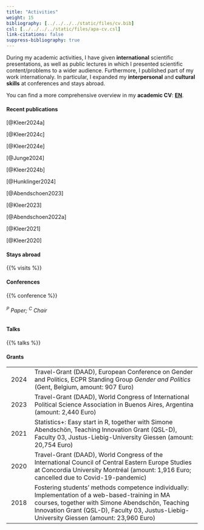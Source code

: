 ```yaml
---
title: "Activities"
weight: 15
bibliography: [../../../../static/files/cv.bib]
csl: [../../../../static/files/apa-cv.csl]
link-citations: false
suppress-bibliography: true
--- 
```


During my academic activities, I have given **international** scientific presentations, as well as public lectures in which I presented scientific content/problems to a wider audience. Furthermore, I published part of my work internationaly. In particular, I expanded my **interpersonal** and **cultural skills** at conferences and stays abroad.

You can find a more comprehensive overview in my **academic CV**: [**EN**](https://bpkleer.github.io/files/cvs-kleer-en.pdf).

#### Recent publications

[@Kleer2024a]

[@Kleer2024c]

[@Kleer2024e]

[@Junge2024]

[@Kleer2024b]

[@Hunklinger2024]

[@Abendschoen2023] 

[@Kleer2023]

[@Abendschoen2022a]

[@Kleer2021]

[@Kleer2020]

#### Stays abroad

{{% visits %}}

#### Conferences

{{% conference %}}
<h6><sup>P</sup> Paper; <sup>C</sup> Chair</h6>

#### Talks

{{% talks %}}

#### Grants

| | |
|:---:|---------------------------------|
| 2024 | Travel-Grant (DAAD), European Conference on Gender and Politics, ECPR Standing Group *Gender and Politics* (Gent, Belgium, amount: 907 Euro) |
| 2023 | Travel-Grant (DAAD), World Congress of International Political Science Association in Buenos Aires, Argentina (amount: 2,440 Euro) |
| 2021 | Statistics+: Easy start in R, together with Simone Abendschön, Teaching Innovation Grant (QSL-D), Faculty 03, Justus-Liebig-University Giessen (amount: 20,754 Euro) |
| 2020 | Travel-Grant (DAAD), World Congress of the International Council of Central Eastern Europe Studies at Concordia University Montréal (amount: 1,916 Euro; cancelled due to Covid-19-pandemic) |
| 2018 | Fostering students’ methods competence individually: Implementation of a web-based-training in MA courses, together with Simone Abendschön, Teaching Innovation Grant (QSL-D), Faculty 03, Justus-Liebig-University Giessen (amount: 23,960 Euro) |
